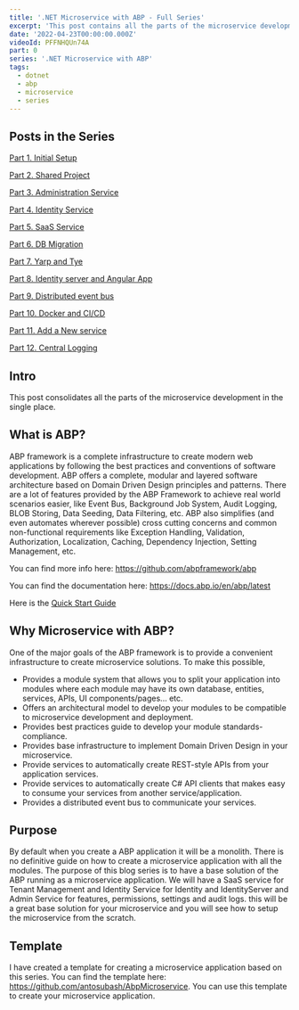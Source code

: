 ```yaml
---
title: '.NET Microservice with ABP - Full Series'
excerpt: 'This post contains all the parts of the microservice development with ABP'
date: '2022-04-23T00:00:00.000Z'
videoId: PFFNHQUn74A
part: 0
series: '.NET Microservice with ABP'
tags:
  - dotnet
  - abp
  - microservice
  - series
---
```


## Posts in the Series

[Part 1. Initial Setup](/posts/netcore-microservice-with-abp-init-part-1)

[Part 2. Shared Project](/posts/netcore-microservice-with-abp-shared-project-part-2)

[Part 3. Administration Service](/posts/netcore-microservice-with-abp-administration-services-part-3)

[Part 4. Identity Service](/posts/netcore-microservice-with-abp-identity-services-part-4)

[Part 5. SaaS Service](/posts/netcore-microservice-with-abp-saas-services-part-5)

[Part 6. DB Migration](/posts/netcore-microservice-with-abp-db-migration-part-6)

[Part 7. Yarp and Tye](/posts/netcore-microservice-with-abp-yarp-and-tye-part-7)

[Part 8. Identity server and Angular App](/posts/netcore-microservice-with-abp-identity-server-and-angular-part-8)

[Part 9. Distributed event bus](/posts/netcore-microservice-with-abp-distributed-event-bus-part-9)

[Part 10. Docker and CI/CD](/posts/netcore-microservice-with-abp-docker-and-ci-cd-part-10)

[Part 11. Add a New service](/posts/netcore-microservice-with-abp-add-new-service-part-11)

[Part 12. Central Logging](/posts/netcore-microservice-with-abp-add-central-logging-part-12)

<YoutubeVideo videoId={props.videoId} />

<TOCInline toc={props.toc} asDisclosure />

## Intro

This post consolidates all the parts of the microservice development in the single place.

## What is ABP?

ABP framework is a complete infrastructure to create modern web applications by following the best practices and conventions of software development. ABP offers a complete, modular and layered software architecture based on Domain Driven Design principles and patterns. There are a lot of features provided by the ABP Framework to achieve real world scenarios easier, like Event Bus, Background Job System, Audit Logging, BLOB Storing, Data Seeding, Data Filtering, etc. ABP also simplifies (and even automates wherever possible) cross cutting concerns and common non-functional requirements like Exception Handling, Validation, Authorization, Localization, Caching, Dependency Injection, Setting Management, etc.

You can find more info here: https://github.com/abpframework/abp

You can find the documentation here: https://docs.abp.io/en/abp/latest

Here is the [Quick Start Guide](https://docs.abp.io/en/abp/latest/Tutorials/Todo/Index?UI=MVC&DB=EF)

## Why Microservice with ABP?

One of the major goals of the ABP framework is to provide a convenient infrastructure to create microservice solutions. To make this possible,

- Provides a module system that allows you to split your application into modules where each module may have its own database, entities, services, APIs, UI components/pages... etc.
- Offers an architectural model to develop your modules to be compatible to microservice development and deployment.
- Provides best practices guide to develop your module standards-compliance.
- Provides base infrastructure to implement Domain Driven Design in your microservice.
- Provide services to automatically create REST-style APIs from your application services.
- Provide services to automatically create C# API clients that makes easy to consume your services from another service/application.
- Provides a distributed event bus to communicate your services.

## Purpose

By default when you create a ABP application it will be a monolith. There is no definitive guide on how to create a microservice application with all the modules. The purpose of this blog series is to have a base solution of the ABP running as a microservice application. We will have a SaaS service for Tenant Management and Identity Service for Identity and IdentityServer and Admin Service for features, permissions, settings and audit logs. this will be a great base solution for your microservice and you will see how to setup the microservice from the scratch.

## Template

I have created a template for creating a microservice application based on this series. You can find the template here: https://github.com/antosubash/AbpMicroservice. You can use this template to create your microservice application.
